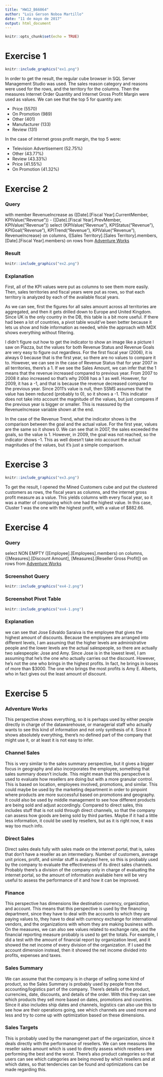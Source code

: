 ```yaml
---
title: "HW12_B66064"
author: "Luis Gerson Noboa Martillo"
date: "11 de mayo de 2017"
output: html_document
---
```


```r
knitr::opts_chunk$set(echo = TRUE)
```

# Exercise 1

```r
knitr::include_graphics("ex1.png")
```

In order to get the result, the regular cube browser in SQL Server Management Studio was used. The sales reason category and reasons were used for the rows, and the territory for the columns. Then the measures Internet Order Quantity and Internet Gross Profit Margin were used as values. We can see that the top 5 for quantity are:

* Price (5570)
* On Promotion (989)
* Other (401)
* Manufacturer (133)
* Review (131)

In the case of internet gross profit margin, the top 5 were:

* Television Advertisement (52.75%)
* Other (43.77%)
* Review (43.33%)
* Price (41.55%)
* On Promotion (41.32%)

# Exercise 2

### Query

with member RevenueIncrease as ([Date].[Fiscal Year].CurrentMember, KPIValue("Revenue")) - ([Date].[Fiscal Year].PrevMember, KPIValue("Revenue"))
select
{KPIValue("Revenue"), KPIStatus("Revenue"), KPIGoal("Revenue"), KPITrend("Revenue"), KPIValue("Revenue"), RevenueIncrease} on columns,
([Sales Territory].[Sales Territory].members, [Date].[Fiscal Year].members) on rows
from [Adventure Works]

### Result

```r
knitr::include_graphics("ex2.png")
```

### Explanation

First, all of the KPI values were put as columns to see them more easily. Then, sales territories and fiscal years were put as rows, so that each territory is analyzed by each of the available fiscal years.

As we can see, first the figures for all sales amount across all territories are aggregated, and then it gets drilled down to Europe and United Kingdom. Since UK is the only country in the DB, this table is a bit more useful. If there had been a lot of countries, a pivot table would've been better because it lets us show and hide information as needed, while the approach with MDX shows everything without filtering.

I didn't figure out how to get the indicator to show an image like a picture I saw on Piazza, but the values for both Revenue Status and Revenue Goals are very easy to figure out regardless. For the first fiscal year (2006), it is always 0 because that is the first year, so there are no values to compare it to. However, we can see in the case of Revenue Status that for year 2007 in all territories, there's a 1. If we see the Sales Amount, we can infer that the 1 means that the revenue increased compared to previous year. From 2007 to 2008 it also increased so that's why 2008 has a 1 as well. However, for 2009, it has a -1, and that is because the revenue decreased compared to the previous year. Since 2011's value is null, then SSMS assumes that the value has been reduced (probably to 0), so it shows a -1. This indicator does not take into account the magnitude of the values, but just compares if the previous year is bigger or smaller. This is reassured by the RevenueIncrease variable shown at the end.

In the case of the Revenue Trend, what the indicator shows is the comparison between the goal and the actual value. For the first year, values are the same so it shows 0. We can see that in 2007, the sales exceeded the goals, so the value is 1. However, in 2009, the goal was not reached, so the indicator shows -1. This as well doesn't take into account the actual magnitudes of the values, but it's just a simple comparison. 

# Exercise 3

```r
knitr::include_graphics("ex3.png")
```

To get the result, I opened the Mined Customers cube and put the clustered customers as rows, the fiscal years as columns, and the internet gross profit measure as a value. This yields columns with every fiscal year, so it was a matter of comparing which one had the highest value. In this case, Cluster 1 was the one with the highest profit, with a value of $882.66.

# Exercise 4

### Query

select
NON EMPTY ([Employee].[Employees].members) on columns,
{[Measures].[Discount Amount], [Measures].[Reseller Gross Profit]} on rows
from [Adventure Works]

### Screenshot Query

```r
knitr::include_graphics("ex4-2.png")
```

### Screenshot Pivot Table

```r
knitr::include_graphics("ex4-1.png")
```

### Explanation

we can see that Jose Edvaldo Saraiva is the employee that gives the highest amount of discounts. Because the employees are arranged into different levels, I am assuming that the higher levels are administrative people and the lower levels are the actual salespeople, so there are actually two salespeople: Jose and Amy. Since Jose is in the lowest level, I am assuming that he's the one who actually carries out the discount. However, he's not the one who brings in the highest profits. In fact, he brings in losses of more than $3000. The one who brings the most profits is Amy E. Alberts, who in fact gives out the least amount of discount.

# Exercise 5

### Adventure Works

This perspective shows everything, so it is perhaps used by either people directly in charge of the datawarehouse, or managerial staff who actually wants to see this kind of information and not only synthesis of it. Since it shows absolutely everything, there's no defined part of the company that might use it, or at least it is not easy to infer.

### Channel Sales

This is very similar to the sales summary perspective, but it gives a bigger focus in geography and also incorporates the employee, something that sales summary doesn't include. This might mean that this perspective is used to evaluate how resellers are doing but with a more granular control. This is based on location, employees involved, promotions, and similar. This could maybe be used by the marketing department in order to pinpoint where products are more successful based on promotions and geography. It could also be used by middle management to see how different products are being sold and adjust accordingly. Compared to direct sales, this includes stuff that is not sold through direct channels, so that the company can assess how goods are being sold by third parties. Maybe if it had a little less information, it could be used by resellers, but as it is right now, it was way too much info.


### Direct Sales

Direct sales deals fully with sales made on the internet portal, that is, sales that don't have a reseller as an intermediary. Number of customers, average unit prices, profit, and similar stuff is analyzed here, so this is probably used by the company to evaluate the effectiveness of its direct sales channels. Probably there's a division of the company only in charge of evaluating the internet portal, so the amount of information available here will be very useful to assess the performance of it and how it can be improved.

### Finance

This perspective has dimensions like destination currency, organization, and account. This means that this perspective is used by the financing department, since they have to deal with the accounts to which they are paying values to, they have to deal with currency exchange for international vendors, and the organizations with whom they are making business with. On the measures, we can also see values related to exchange rate, and the financial reporting measure probably is used to get the totals. For example, I did a test with the amount of financial report by organization level, and it showed the net income of every division of the organization. If I used the account dimension instead, then it showed the net income divided into profits, expenses and taxes.

### Sales Summary

We can assume that the company is in charge of selling some kind of product, so the Sales Summary is probably used by people from the accounting/logistics part of the company. There's details of the product, currencies, date, discounts, and details of the order. With this they can see which products they sell more based on dates, promotions and countries. Since it also includes ship dates and channels, logistics can also use this to see how are their operations going, see which channels are used more and less and try to come up with optimization based on these dimensions. 

### Sales Targets

This is probably used by the manamgenet part of the organization, since it deals directly with the performance of resellers. We can see measures like reseller sales amount which is used to directly assess which resellers are performing the best and the worst. There's also product categories so that users can see which categories are being moved by which resellers and at which dates, so that tendencies can be found and optimizations can be made regarding this.
